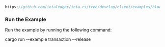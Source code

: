 
<DotEnvWarning/>

```rust reference
https://github.com/iotaledger/iota.rs/tree/develop/client/examples/block/transaction.rs
```

### Run the Example

Run the example by running the following command:

<CodeBlock className="language-bash">
    cargo run --example transaction --release
</CodeBlock>
